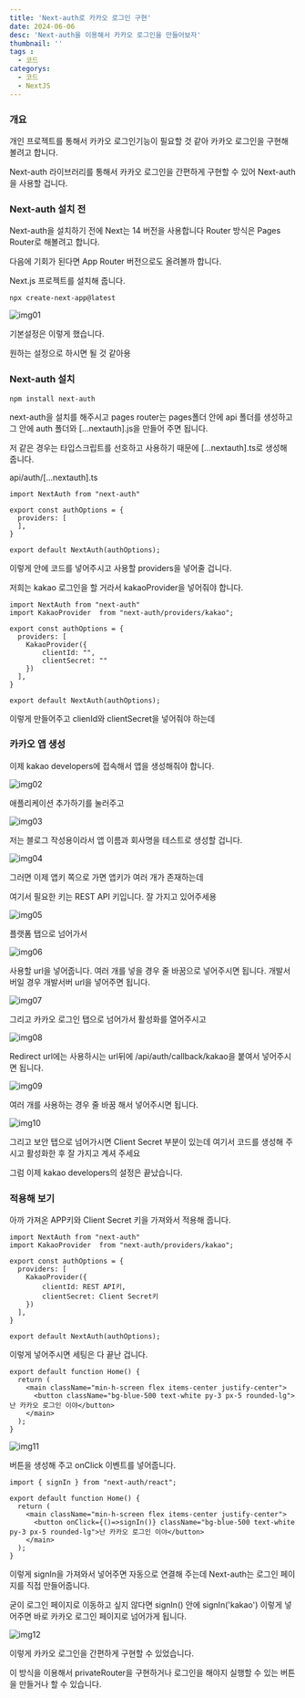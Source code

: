```yaml
---
title: 'Next-auth로 카카오 로그인 구현'
date: 2024-06-06
desc: 'Next-auth을 이용해서 카카오 로그인을 만들어보자'
thumbnail: ''
tags : 
  - 코드
categorys:
  - 코드
  - NextJS
---
```


### 개요

개인 프로젝트를 통해서 카카오 로그인기능이 필요할 것 같아 카카오 로그인을 구현해 볼려고 합니다.

Next-auth 라이브러리를 통해서 카카오 로그인을 간편하게 구현할 수 있어 Next-auth을 사용할 겁니다.

### Next-auth 설치 전

Next-auth을 설치하기 전에 Next는 14 버전을 사용합니다 Router 방식은 Pages Router로 해볼려고 합니다.

다음에 기회가 된다면 App Router 버전으로도 올려볼까 합니다.

Next.js 프로젝트를 설치해 줍니다.

```
npx create-next-app@latest
```

![img01](/posts/blog/nextAuth/img01.png)

기본설정은 이렇게 했습니다.

원하는 설정으로 하시면 될 것 같아용

### Next-auth 설치

```
npm install next-auth
```

next-auth을 설치를 해주시고 pages router는 pages폴더 안에 api 폴더를 생성하고 그 안에 auth 폴더와 \[...nextauth\].js을 만들어 주면 됩니다.

저 같은 경우는 타입스크립트를 선호하고 사용하기 때문에 \[...nextauth\].ts로 생성해 줍니다.

api/auth/\[...nextauth\].ts

```
import NextAuth from "next-auth"

export const authOptions = {
  providers: [
  ],
}

export default NextAuth(authOptions);
```

이렇게 안에 코드를 넣어주시고 사용할 providers을 넣어줄 겁니다.

저희는 kakao 로그인을 할 거라서 kakaoProvider을 넣어줘야 합니다.

```
import NextAuth from "next-auth"
import KakaoProvider  from "next-auth/providers/kakao";

export const authOptions = {
  providers: [
    KakaoProvider({
        clientId: "",
        clientSecret: ""
    })
  ],
}

export default NextAuth(authOptions);
```

이렇게 만들어주고 clienId와 clientSecret을 넣어줘야 하는데

### 카카오 앱 생성

이제 kakao developers에 접속해서 앱을 생성해줘야 합니다.

![img02](/posts/blog/nextAuth/img02.png)

애플리케이션 추가하기를 눌러주고

![img03](/posts/blog/nextAuth/img03.png)

저는 블로그 작성용이라서 앱 이름과 회사명을 테스트로 생성할 겁니다.

![img04](/posts/blog/nextAuth/img04.png)

그러면 이제 앱키 쪽으로 가면 앱키가 여러 개가 존재하는데

여기서 필요한 키는 REST API 키입니다. 잘 가지고 있어주세용

![img05](/posts/blog/nextAuth/img05.png)

플랫폼 탭으로 넘어가서

![img06](/posts/blog/nextAuth/img06.png)

사용할 url을 넣어줍니다. 여러 개를 넣을 경우 줄 바꿈으로 넣어주시면 됩니다. 개발서버일 경우 개발서버 url을 넣어주면 됩니다.

![img07](/posts/blog/nextAuth/img07.png)

그리고 카카오 로그인 탭으로 넘어가서 활성화를 열어주시고

![img08](/posts/blog/nextAuth/img08.png)

Redirect url에는 사용하시는 url뒤에 /api/auth/callback/kakao을 붙여서 넣어주시면 됩니다.

![img09](/posts/blog/nextAuth/img09.png)

여러 개를 사용하는 경우 줄 바꿈 해서 넣어주시면 됩니다.

![img10](/posts/blog/nextAuth/img10.png)

그리고 보안 탭으로 넘어가시면 Client Secret 부분이 있는데 여기서 코드를 생성해 주시고 활성화한 후 잘 가지고 계셔 주세요

그럼 이제 kakao developers의 설정은 끝났습니다.

### 적용해 보기

아까 가져온 APP키와 Client Secret 키을 가져와서 적용해 줍니다.

```
import NextAuth from "next-auth"
import KakaoProvider  from "next-auth/providers/kakao";

export const authOptions = {
  providers: [
    KakaoProvider({
        clientId: REST API키,
        clientSecret: Client Secret키
    })
  ],
}

export default NextAuth(authOptions);
```

이렇게 넣어주시면 세팅은 다 끝난 겁니다.

```
export default function Home() {
  return (
    <main className="min-h-screen flex items-center justify-center">
      <button className="bg-blue-500 text-white py-3 px-5 rounded-lg">난 카카오 로그인 이야</button>
    </main>
  );
}
```

![img11](/posts/blog/nextAuth/img11.png)

버튼을 생성해 주고 onClick 이벤트를 넣어줍니다.

```
import { signIn } from "next-auth/react";

export default function Home() {
  return (
    <main className="min-h-screen flex items-center justify-center">
      <button onClick={()=>signIn()} className="bg-blue-500 text-white py-3 px-5 rounded-lg">난 카카오 로그인 이야</button>
    </main>
  );
}
```

이렇게 signIn을 가져와서 넣어주면 자동으로 연결해 주는데 Next-auth는 로그인 페이지를 직접 만들어줍니다.

굳이 로그인 페이지로 이동하고 싶지 않다면 signIn() 안에 signIn('kakao') 이렇게 넣어주면 바로 카카오 로그인 페이지로 넘어가게 됩니다.

![img12](/posts/blog/nextAuth/img12.png)

이렇게 카카오 로그인을 간편하게 구현할 수 있었습니다.

이 방식을 이용해서 privateRouter을 구현하거나 로그인을 해야지 실행할 수 있는 버튼을 만들거나 할 수 있습니다.